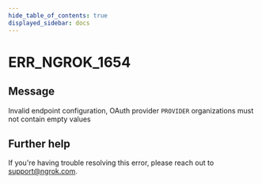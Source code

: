 ```yaml
---
hide_table_of_contents: true
displayed_sidebar: docs
---
```



# ERR_NGROK_1654

## Message

Invalid endpoint configuration, OAuth provider `PROVIDER` organizations must not contain empty values

<ErrorDetails error="err_ngrok_1654" />

## Further help

If you're having trouble resolving this error, please reach out to [support@ngrok.com](mailto:support@ngrok.com?subject=Help%20with%20ERR_NGROK_1654).
